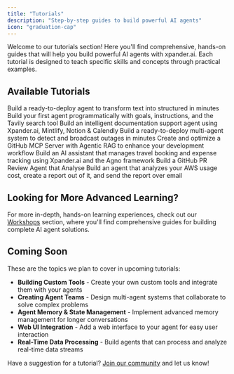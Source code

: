 ```yaml
---
title: "Tutorials"
description: "Step-by-step guides to build powerful AI agents"
icon: "graduation-cap"
---
```


Welcome to our tutorials section! Here you'll find comprehensive, hands-on guides that will help you build powerful AI agents with xpander.ai. Each tutorial is designed to teach specific skills and concepts through practical examples.

## Available Tutorials

<CardGroup cols={2}>
  <Card
    title="Prompt to Structured output"
    icon="book"
    href="/tutorials/01-structured-output-agent"
  >
    Build a ready-to-deploy agent to transform text into structured in minutes
  </Card>
  <Card
    title="Hello World Agent"
    icon="rocket"
    href="/tutorials/02-hello-world-agent"
  >
    Build your first agent programmatically with goals, instructions, and the Tavily search tool
  </Card>
  <Card
    title="Smart Support Agent Template"
    icon="headset"
    href="/tutorials/03-smart-support-agent"
  >
    Build an intelligent documentation support agent using Xpander.ai, Mintlify, Notion & Calendly
  </Card>
  <Card
    title="Outage manager AI Agent team"
    icon="light-emergency-on"
    href="/tutorials/04-outage-manager-agent"
  >
  Build a ready-to-deploy multi-agent system to detect and broadcast outages in minutes
  </Card>
  <Card
    title="Supercharge Your IDE with MCP"
    icon="bolt"
    href="/tutorials/05-supercharge-your-ide-with-mcp"
  >
    Create and optimize a GitHub MCP Server with Agentic RAG to enhance your development workflow
  </Card>
  <Card
    title="Travel & Expense Assistant"
    icon="wallet"
    href="/tutorials/06-travel-expense-assistant"
  >
    Build an AI assistant that manages travel booking and expense tracking using Xpander.ai and the Agno framework
  </Card>
  <Card
    title="GitHub PR Review Agent"
    icon="github"
    href="/tutorials/07-github-pr-review-agent"
  >
    Build a GitHub PR Review Agent that Analyse
  </Card>
   <Card
    title="AWS Cost Usage Report Generator Agent"
    icon="clipboard"
    href="/tutorials/08-aws-cost-report-agent"
  >
    Build an agent that analyzes your AWS usage cost, create a report out of it, and send the report over email
  </Card>
</CardGroup>

## Looking for More Advanced Learning?

For more in-depth, hands-on learning experiences, check out our [Workshops](/workshops) section, where you'll find comprehensive guides for building complete AI agent solutions.

## Coming Soon

These are the topics we plan to cover in upcoming tutorials:

- **Building Custom Tools** - Create your own custom tools and integrate them with your agents
- **Creating Agent Teams** - Design multi-agent systems that collaborate to solve complex problems
- **Agent Memory & State Management** - Implement advanced memory management for longer conversations
- **Web UI Integration** - Add a web interface to your agent for easy user interaction
- **Real-Time Data Processing** - Build agents that can process and analyze real-time data streams

Have a suggestion for a tutorial? [Join our community](https://join.slack.com/t/xpandercommunity/shared_invite/zt-2mt2xkxkz-omM7f~_h2jcuzFudrYtZQQ) and let us know! 